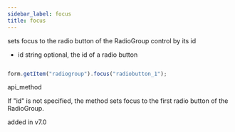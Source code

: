 ```yaml
---
sidebar_label: focus
title: focus
---
```



          


<Short>
 sets focus to the radio button of the RadioGroup control by its id



</Short>



- id    string  optional, the id of a radio button 

~~~js

form.getItem("radiogroup").focus("radiobutton_1");


~~~
 api_method

<Descr>

If "id" is not specified, the method sets focus to the first radio button of the RadioGroup.



</Descr>


 added in v7.0